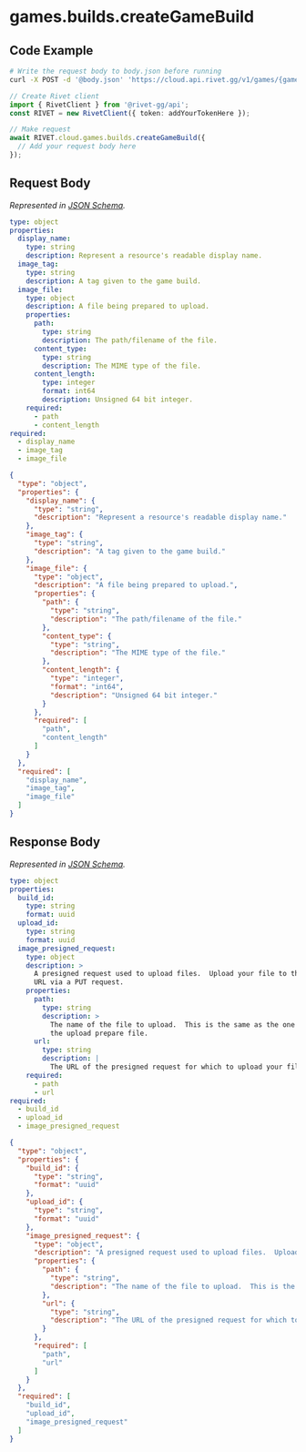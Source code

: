 
# games.builds.createGameBuild

## Code Example

<CodeGroup title='Request' tag='POST' label='https://cloud.api.rivet.gg/v1/games/{game_id}/builds'>

```bash {{ title: 'cURL' }}
# Write the request body to body.json before running
curl -X POST -d '@body.json' 'https://cloud.api.rivet.gg/v1/games/{game_id}/builds'
```

```ts
// Create Rivet client
import { RivetClient } from '@rivet-gg/api';
const RIVET = new RivetClient({ token: addYourTokenHere });

// Make request
await RIVET.cloud.games.builds.createGameBuild({
  // Add your request body here
});
```

</CodeGroup>


## Request Body

_Represented in [JSON Schema](https://json-schema.org/)._

<CodeGroup title='Request'>

```yaml
type: object
properties:
  display_name:
    type: string
    description: Represent a resource's readable display name.
  image_tag:
    type: string
    description: A tag given to the game build.
  image_file:
    type: object
    description: A file being prepared to upload.
    properties:
      path:
        type: string
        description: The path/filename of the file.
      content_type:
        type: string
        description: The MIME type of the file.
      content_length:
        type: integer
        format: int64
        description: Unsigned 64 bit integer.
    required:
      - path
      - content_length
required:
  - display_name
  - image_tag
  - image_file

```

```json
{
  "type": "object",
  "properties": {
    "display_name": {
      "type": "string",
      "description": "Represent a resource's readable display name."
    },
    "image_tag": {
      "type": "string",
      "description": "A tag given to the game build."
    },
    "image_file": {
      "type": "object",
      "description": "A file being prepared to upload.",
      "properties": {
        "path": {
          "type": "string",
          "description": "The path/filename of the file."
        },
        "content_type": {
          "type": "string",
          "description": "The MIME type of the file."
        },
        "content_length": {
          "type": "integer",
          "format": "int64",
          "description": "Unsigned 64 bit integer."
        }
      },
      "required": [
        "path",
        "content_length"
      ]
    }
  },
  "required": [
    "display_name",
    "image_tag",
    "image_file"
  ]
}
```

</CodeGroup>


## Response Body

_Represented in [JSON Schema](https://json-schema.org/)._

<CodeGroup title='Response'>

```yaml
type: object
properties:
  build_id:
    type: string
    format: uuid
  upload_id:
    type: string
    format: uuid
  image_presigned_request:
    type: object
    description: >
      A presigned request used to upload files.  Upload your file to the given
      URL via a PUT request.
    properties:
      path:
        type: string
        description: >
          The name of the file to upload.  This is the same as the one given in
          the upload prepare file.
      url:
        type: string
        description: |
          The URL of the presigned request for which to upload your file to.
    required:
      - path
      - url
required:
  - build_id
  - upload_id
  - image_presigned_request

```

```json
{
  "type": "object",
  "properties": {
    "build_id": {
      "type": "string",
      "format": "uuid"
    },
    "upload_id": {
      "type": "string",
      "format": "uuid"
    },
    "image_presigned_request": {
      "type": "object",
      "description": "A presigned request used to upload files.  Upload your file to the given URL via a PUT request.\n",
      "properties": {
        "path": {
          "type": "string",
          "description": "The name of the file to upload.  This is the same as the one given in the upload prepare file.\n"
        },
        "url": {
          "type": "string",
          "description": "The URL of the presigned request for which to upload your file to.\n"
        }
      },
      "required": [
        "path",
        "url"
      ]
    }
  },
  "required": [
    "build_id",
    "upload_id",
    "image_presigned_request"
  ]
}
```

</CodeGroup>

